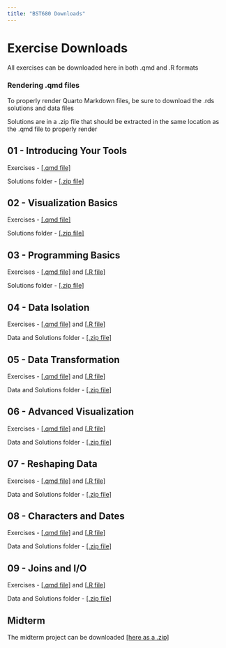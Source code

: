 ```yaml
---
title: "BST680 Downloads"
---
```


# Exercise Downloads

All exercises can be downloaded here in both .qmd and .R formats

### Rendering .qmd files

To properly render Quarto Markdown files, be sure to download the .rds solutions and data files

Solutions are in a .zip file that should be extracted in the same location as the .qmd file to properly render

## 01 - Introducing Your Tools

Exercises - <a href="_static/01_exercises.qmd" download>[.qmd file]</a>

Solutions folder - <a href="_static/01_solutions.zip" download>[.zip file]</a>

## 02 - Visualization Basics

Exercises - <a href="_static/02_exercises.qmd" download>[.qmd file]</a>

Solutions folder - <a href="_static/02_solutions.zip" download>[.zip file]</a>

## 03 - Programming Basics

Exercises - <a href="_static/03_class_exercises.qmd" download>[.qmd file]</a> and <a href="_static/03_class_exercises.R" download>[.R file]</a>

Solutions folder - <a href="_static/03_solutions.zip" download>[.zip file]</a>

## 04 - Data Isolation

Exercises - <a href="_static/04_class_exercises.qmd" download>[.qmd file]</a> and <a href="_tatic/04_class_exercises.R" download>[.R file]</a>

Data and Solutions folder - <a href="_static/04_solutions.zip" download>[.zip file]</a>

## 05 - Data Transformation

Exercises - <a href="_static/05_class_exercises.qmd" download>[.qmd file]</a> and <a href="_static/05_class_exercises.R" download>[.R file]</a>

Data and Solutions folder - <a href="_static/05_solutions.zip" download>[.zip file]</a>

## 06 - Advanced Visualization

Exercises - <a href="_static/06_class_exercises.qmd" download>[.qmd file]</a> and <a href="_static/06_class_exercises.R" download>[.R file]</a>

Data and Solutions folder - <a href="_static/06_solutions.zip" download>[.zip file]</a>

## 07 - Reshaping Data

Exercises - <a href="_static/07_class_exercises.qmd" download>[.qmd file]</a> and <a href="_static/07_class_exercises.R" download>[.R file]</a>

Data and Solutions folder - <a href="_static/07_solutions.zip" download>[.zip file]</a>

## 08 - Characters and Dates

Exercises - <a href="_static/08_class_exercises.qmd" download>[.qmd file]</a> and <a href="_static/08_class_exercises.R" download>[.R file]</a>

Data and Solutions folder - <a href="_static/08_solutions.zip" download>[.zip file]</a>

## 09 - Joins and I/O

Exercises - <a href="_static/09_class_exercises.qmd" download>[.qmd file]</a> and <a href="_static/09_class_exercises.R" download>[.R file]</a>

Data and Solutions folder - <a href="_static/09_solutions.zip" download>[.zip file]</a>

## Midterm

The midterm project can be downloaded <a href="_static/midterm.zip" download>[here as a .zip]</a>
